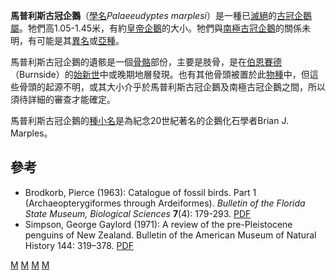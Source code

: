 {{Speciesbox
| taxon = Palaeeudyptes marplesi
| binomial_authority = [[Pierce_Brodkorb|Brodkorb]], 1963
| status = fossil
| fossil_range = 中或晚[[始新世|始新世]]
}}

'''馬普利斯古冠企鵝'''（[[學名|學名]]''Palaeeudyptes marplesi''）是一種已[[滅絕|滅絕]]的[[古冠企鵝屬|古冠企鵝屬]]。牠們高1.05-1.45米，有約[[皇帝企鵝|皇帝企鵝]]的大小。牠們與[[南極古冠企鵝|南極古冠企鵝]]的關係未明，有可能是其[[異名|異名]]或[[亞種|亞種]]。

馬普利斯古冠企鵝的遺骸是一個[[骨骼|骨骼]]部份，主要是肢骨，是在[[伯恩賽德|伯恩賽德]]（Burnside）的[[始新世|始新世]]中或晚期地層發現。也有其他骨頭被置於此[[物種|物種]]中，但這些骨頭的起源不明，或其大小介乎於馬普利斯古冠企鵝及南極古冠企鵝之間，所以須待詳細的審查才能確定。

馬普利斯古冠企鵝的[[種小名|種小名]]是為紀念20世紀著名的企鵝化石學者Brian J. Marples。

==參考==
* Brodkorb, Pierce (1963): Catalogue of fossil birds. Part 1 (Archaeopterygiformes through Ardeiformes). ''Bulletin of the Florida State Museum, Biological Sciences'' '''7'''(4): 179-293. [http://fulltext10.fcla.edu/cgi/t/text/text-idx?c=feol&idno=UF00001514&format=pdf PDF]
* Simpson, George Gaylord (1971): A review of the pre-Pleistocene penguins of New Zealand. Bulletin of the American Museum of Natural History 144: 319–378. [http://digitallibrary.amnh.org/dspace/bitstream/2246/1086/1/B144a05.pdf PDF]
{{taxonbar}}
[[Category:_1963年描述的动物|M]]
[[Category:古冠企鵝屬|M]]
[[Category:已滅絕企鵝|M]]
[[Category:始新世鸟类|M]]